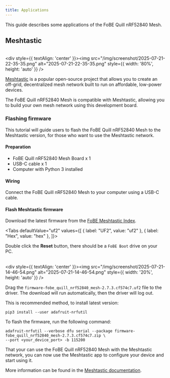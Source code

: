 ```yaml
---
title: Applications
---
```



This guide describes some applications of the FoBE Quill nRF52840 Mesh.

## Meshtastic

<br/><div style={{ textAlign: 'center' }}><img src="/img/screenshot/2025-07-21-22-35-35.png" alt="2025-07-21-22-35-35.png" style={{ width: '80%', height: 'auto' }} /></div><br/>

[Meshtastic](https://meshtastic.org) is a popular open-source project that allows you to create an off-grid, decentralized mesh network built to run on affordable, low-power devices.

The FoBE Quill nRF52840 Mesh is compatible with Meshtastic, allowing you to build your own mesh network using this development board.

### Flashing firmware

This tutorial will guide users to flash the FoBE Quill nRF52840 Mesh to the Meshtastic version, for those who want to use the Meshtastic network.

#### Preparation

- FoBE Quill nRF52840 Mesh Board x 1
- USB-C cable x 1
- Computer with Python 3 installed

#### Wiring

Connect the FoBE Quill nRF52840 Mesh to your computer using a USB-C cable.

#### Flash Meshtastic firmware

Download the latest firmware from the [FoBE Meshtastic Index](https://meshtastic.fobestudio.com/?path=firmwares/fobe_quill_nrf52840_mesh).

<Tabs defaultValue="uf2" values={[
    { label: "UF2", value: "uf2" },
    { label: "Hex", value: "hex" },
]}>
<TabItem value="uf2">

Double click the **Reset** button, there should be a `FoBE Boot` drive on your PC.

<br/><div style={{ textAlign: 'center' }}><img src="/img/screenshot/2025-07-21-14-46-54.png" alt="2025-07-21-14-46-54.png" style={{ width: '20%', height: 'auto' }} /></div><br/>

Drag the `firmware-fobe_quill_nrf52840_mesh-2.7.3.cf574c7.uf2` file to the driver. The download will run automatically, then the driver will log out.

</TabItem>
<TabItem value="hex">

This is recommended method, to install latest version:

```shell
pip3 install --user adafruit-nrfutil
```

To flash the firmware, run the following command:

```shell
adafruit-nrfutil --verbose dfu serial --package firmware-fobe_quill_nrf52840_mesh-2.7.3.cf574c7.zip \
--port <your_device_port> -b 115200
```

</TabItem>
</Tabs>

That your can use the FoBE Quill nRF52840 Mesh with the Meshtastic network, you can now use the Meshtastic app to configure your device and start using it.

More information can be found in the [Meshtastic documentation](https://meshtastic.org/docs/).